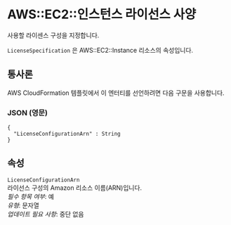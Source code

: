# AWS::EC2::인스턴스 라이선스 사양

사용할 라이센스 구성을 지정합니다.

`LicenseSpecification` 은 AWS::EC2::Instance 리소스의 속성입니다.

## 통사론

AWS CloudFormation 템플릿에서 이 엔터티를 선언하려면 다음 구문을 사용합니다.

### JSON (영문)

```
{
  "LicenseConfigurationArn" : String
}
```

## 속성

`LicenseConfigurationArn`  
라이선스 구성의 Amazon 리소스 이름(ARN)입니다.  
_필수 항목 여부_: 예  
_유형_: 문자열  
_업데이트 필요 사항_: 중단 없음
